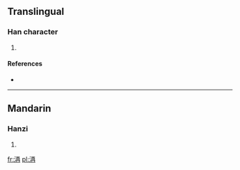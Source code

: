 ==Translingual==

===Han character===
{{Han char|rn=85|rad=水|as=06|sn=9|four=|canj=水一土月 (EMGB)}}

# {{defn|Han|sort=水06}}

====References====
* {{Han ref|kx=0619.200|dkj=17355|hdz=31603.010|uh=6D05|ud=27909}}

----

==Mandarin==

===Hanzi===
{{cmn-hanzi|pin=[[yān]] ([[yan1]]), [[yē]] ([[ye1]]), [[zuǐ]] ([[zui3]])|wg=yen<sup>1</sup>, yeh<sup>1</sup>, tsui<sup>3</sup>}}

# {{defn|lang=cmn|sort=水06}}

[[fr:洅]]
[[pl:洅]]